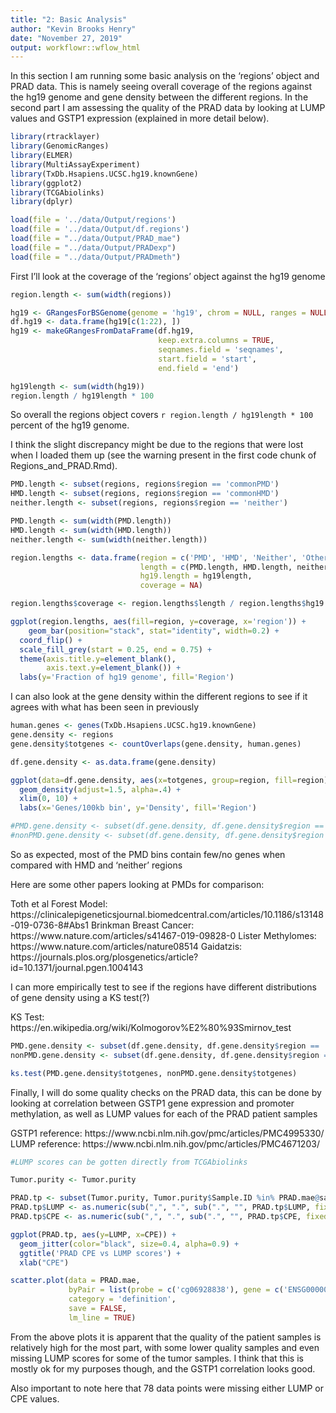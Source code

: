 ```yaml
---
title: "2: Basic Analysis"
author: "Kevin Brooks Henry"
date: "November 27, 2019"
output: workflowr::wflow_html
---
```


In this section I am running some basic analysis on the 'regions' object and PRAD data. This is namely seeing overall coverage of the regions against the hg19 genome and gene density between the different regions. In the second part I am assessing the quality of the PRAD data by looking at LUMP values and GSTP1 expression (explained in more detail below).  

```r

library(rtracklayer)
library(GenomicRanges)
library(ELMER)
library(MultiAssayExperiment)
library(TxDb.Hsapiens.UCSC.hg19.knownGene)
library(ggplot2)
library(TCGAbiolinks)
library(dplyr)
```

```r
load(file = '../data/Output/regions')
load(file = '../data/Output/df.regions')
load(file = "../data/Output/PRAD_mae")
load(file = "../data/Output/PRADexp")
load(file = "../data/Output/PRADmeth")
```


First I'll look at the coverage of the 'regions' object against the hg19 genome

```r

region.length <- sum(width(regions))

hg19 <- GRangesForBSGenome(genome = 'hg19', chrom = NULL, ranges = NULL)
df.hg19 <- data.frame(hg19[c(1:22), ])
hg19 <- makeGRangesFromDataFrame(df.hg19, 
                                 keep.extra.columns = TRUE,
                                 seqnames.field = 'seqnames',
                                 start.field = 'start',
                                 end.field = 'end')

hg19length <- sum(width(hg19))
region.length / hg19length * 100

```

So overall the regions object covers `r region.length / hg19length * 100` percent of the hg19 genome. 

I think the slight discrepancy might be due to the regions that were lost when I loaded them up (see the warning present in the first code chunk of Regions_and_PRAD.Rmd). 

```r

PMD.length <- subset(regions, regions$region == 'commonPMD')
HMD.length <- subset(regions, regions$region == 'commonHMD')
neither.length <- subset(regions, regions$region == 'neither')

PMD.length <- sum(width(PMD.length))
HMD.length <- sum(width(HMD.length)) 
neither.length <- sum(width(neither.length))

region.lengths <- data.frame(region = c('PMD', 'HMD', 'Neither', 'Other (not in regions object)'),
                             length = c(PMD.length, HMD.length, neither.length, (hg19length - region.length)),
                             hg19.length = hg19length,
                             coverage = NA)

region.lengths$coverage <- region.lengths$length / region.lengths$hg19.length #*100

ggplot(region.lengths, aes(fill=region, y=coverage, x='region')) + 
    geom_bar(position="stack", stat="identity", width=0.2) + 
  coord_flip() +
  scale_fill_grey(start = 0.25, end = 0.75) +
  theme(axis.title.y=element_blank(),
        axis.text.y=element_blank()) +
  labs(y='Fraction of hg19 genome', fill='Region')

```


I can also look at the gene density within the different regions to see if it agrees with what has been seen in previously

```r

human.genes <- genes(TxDb.Hsapiens.UCSC.hg19.knownGene)
gene.density <- regions
gene.density$totgenes <- countOverlaps(gene.density, human.genes)

df.gene.density <- as.data.frame(gene.density)

ggplot(data=df.gene.density, aes(x=totgenes, group=region, fill=region)) +
  geom_density(adjust=1.5, alpha=.4) +
  xlim(0, 10) + 
  labs(x='Genes/100kb bin', y='Density', fill='Region')

#PMD.gene.density <- subset(df.gene.density, df.gene.density$region == 'commonPMD')
#nonPMD.gene.density <- subset(df.gene.density, df.gene.density$region == c('neither','commonHMD'))

```

So as expected, most of the PMD bins contain few/no genes when compared with HMD and 'neither' regions

Here are some other papers looking at PMDs for comparison:

Toth et al Forest Model: https://clinicalepigeneticsjournal.biomedcentral.com/articles/10.1186/s13148-019-0736-8#Abs1
Brinkman Breast Cancer: https://www.nature.com/articles/s41467-019-09828-0
Lister Methylomes: https://www.nature.com/articles/nature08514
Gaidatzis: https://journals.plos.org/plosgenetics/article?id=10.1371/journal.pgen.1004143

I can more empirically test to see if the regions have different distributions of gene density using a KS test(?)

KS Test: https://en.wikipedia.org/wiki/Kolmogorov%E2%80%93Smirnov_test

```r

PMD.gene.density <- subset(df.gene.density, df.gene.density$region == 'commonPMD')
nonPMD.gene.density <- subset(df.gene.density, df.gene.density$region == c('neither','commonHMD'))

ks.test(PMD.gene.density$totgenes, nonPMD.gene.density$totgenes)

```


Finally, I will do some quality checks on the PRAD data, this can be done by looking at correlation between GSTP1 gene expression and promoter methylation, as well as LUMP values for each of the PRAD patient samples

GSTP1 reference: https://www.ncbi.nlm.nih.gov/pmc/articles/PMC4995330/
LUMP reference: https://www.ncbi.nlm.nih.gov/pmc/articles/PMC4671203/

```r
#LUMP scores can be gotten directly from TCGAbiolinks

Tumor.purity <- Tumor.purity

PRAD.tp <- subset(Tumor.purity, Tumor.purity$Sample.ID %in% PRAD.mae@sampleMap@listData[['primary']])
PRAD.tp$LUMP <- as.numeric(sub(",", ".", sub(".", "", PRAD.tp$LUMP, fixed=TRUE), fixed=TRUE))
PRAD.tp$CPE <- as.numeric(sub(",", ".", sub(".", "", PRAD.tp$CPE, fixed=TRUE), fixed=TRUE))

ggplot(PRAD.tp, aes(y=LUMP, x=CPE)) +
  geom_jitter(color="black", size=0.4, alpha=0.9) +
  ggtitle('PRAD CPE vs LUMP scores') +
  xlab("CPE")

scatter.plot(data = PRAD.mae,
             byPair = list(probe = c('cg06928838'), gene = c('ENSG00000084207')),
             category = 'definition',
             save = FALSE,
             lm_line = TRUE)

```

From the above plots it is apparent that the quality of the patient samples is relatively high for the most part, with some lower quality samples and even missing LUMP scores for some of the tumor samples. I think that this is mostly ok for my purposes though, and the GSTP1 correlation looks good. 

Also important to note here that 78 data points were missing either LUMP or CPE values. 
